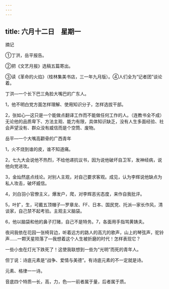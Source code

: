 ```yaml
---
---
---
```

title: 六月十二日　星期一
---




摘记

①丁洪，岳平报告。

②把《文艺月报》选稿五篇寄出。

③读《革命的火焰》（桂林集美书店，三一年九月版）。④人们全为“记者团”谈论着。

丁洪―一个长下巴三角脸大嘴巴的广东人。

1，他不明白党方面怎样理解、使用知识分子，怎样选拔干部。

2，张如心―这只是一个能做点翻译工作而不能做任何工作的人。（连教书全不成）无论他的品质卑下、方法主观、能力有限，具体知识缺乏，没有人生多面经验、社会声望没有、群众没有威信而是个空筒、废物。

岳平―一个大嘴高颧骨的广西青年

1，火不烧到谁的皮，谁不知道痛。

2，七九大会说他不热烈，不给他递抗议书，因为说他破坏自卫军，发神经病，说他向党进攻。

3，金灿然底点线论。对别人主观，对自己要求客观。成见，认为李辉说他缺点为私人攻击，破坏威信。

4，刘白羽小官僚主义，爆发户，爬，对李辉恶劣态度，来作自我批评。

5，叶扩，生，可戴五顶帽子―罗章龙、FF、日本、国民党、托派―家长作风，清谈家，自己禁不起考验。主观主义脑袋。

6，他以脑袋和他的鼻子打赌，自己不是特务。7，各面用手指骂黄铸夫。

夜间我依在花园一张椅背边，听着远方的路人的高亢的歌声，山上的琴弦声，驼铃声……一颗天星陨落了―我想着这个人生被折磨的时代！怎样表现它？

一些小虫在灯光下跌死了！这使我联想到一些为“光明”而死的青年人。

但丁说：诗底元素是“战争、爱情与美德”。有诗底元素的不一定就是诗。

元素、格律一一诗。

音底四个特质―长，高，力，色―一前者属于量，后者属于质。